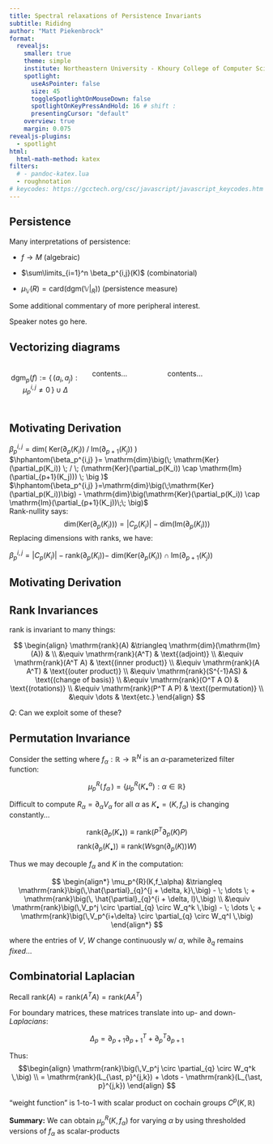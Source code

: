 ```yaml
---
title: Spectral relaxations of Persistence Invariants
subtitle: Rididng
author: "Matt Piekenbrock"
format: 
  revealjs:
    smaller: true
    theme: simple 
    institute: Northeastern University - Khoury College of Computer Science 
    spotlight:
      useAsPointer: false
      size: 45
      toggleSpotlightOnMouseDown: false
      spotlightOnKeyPressAndHold: 16 # shift : 
      presentingCursor: "default"
    overview: true
    margin: 0.075
revealjs-plugins:
  - spotlight
html: 
  html-math-method: katex
filters:
  # - pandoc-katex.lua
  - roughnotation
# keycodes: https://gcctech.org/csc/javascript/javascript_keycodes.htm
---
```



## Persistence

Many interpretations of persistence: 


::: {.fragment .fade-in fragment-index=1}
::: {.fragment .semi-fade-out fragment-index=2}
- $f \to M$ (algebraic)
:::
:::

::: {.fragment .fade-in fragment-index=2}
::: {.fragment .semi-fade-out fragment-index=3}
- $\sum\limits_{i=1}^n \beta_p^{i,j}(K)$ (combinatorial)
:::
:::

::: {.fragment .fade-in fragment-index=3}
::: {.fragment .semi-fade-out fragment-index=4}
- $\mu_{\mathbb{V}}(R) = \mathrm{card}(\mathrm{dgm}(\mathbb{V}|_R))$ (persistence measure)
:::
:::



::: aside
Some additional commentary of more peripheral interest.
:::

::: {.notes}
Speaker notes go here.
:::

## Vectorizing diagrams

:::: {.columns}

$$ {\displaystyle \mathrm{dgm}_p(f) := \{ \, (a_i, a_j) :  \mu_p^{i,j} \neq 0 \, \} \; \cup \; \Delta } $$

::: {.column width="40%" align=center}
contents...
:::

::: {.column width="60%"}
contents...
:::

::::

## Motivating Derivation 
	
<!-- $$
\begin{align}
\beta_p^{i,j} & = \mathrm{dim} \big( \; \mathrm{Ker}(\partial_p(K_i)) \; / \; \mathrm{Im}(\partial_{p+1}(K_j)) \; \big ) \\
&= \mathrm{dim}\big( \mathrm{Ker}(\partial_p(K_i)) \; / \; (\mathrm{Ker}(\partial_p(K_i)) \cap \mathrm{Im}(\partial_{p+1}(K_j))) \big ) \\
&= \mathrm{dim}\big(\mathrm{Ker}(\partial_p(K_i))\big) - \mathrm{dim}\big(\mathrm{Ker}(\partial_p(K_i)) \cap \mathrm{Im}(\partial_{p+1}(K_j))\big)
\end{align}
$$ -->

:::{.incremental style="list-style-type: none;"}

<li style="text-align: left" class="fragment fade-in-then-semi-out fragment-index=1">
$\beta_p^{i,j} = \mathrm{dim} \big( \;\mathrm{Ker}(\partial_p(K_i))\; / \;\mathrm{Im}(\partial_{p+1}(K_j)) \; \big )$
</li>
<li style="text-align: left" class="fragment fade-in-then-semi-out fragment-index=2">
$\hphantom{\beta_p^{i,j} }= \mathrm{dim}\big(\; \mathrm{Ker}(\partial_p(K_i)) \; / \; (\mathrm{Ker}(\partial_p(K_i)) \cap \mathrm{Im}(\partial_{p+1}(K_j))) \; \big )$
</li>
<li style="text-align: left" class="fragment fade-in-then-semi-out fragment-index=3">
$\hphantom{\beta_p^{i,j} }=\mathrm{dim}\big(\;\mathrm{Ker}(\partial_p(K_i))\big) - \mathrm{dim}\big(\mathrm{Ker}(\partial_p(K_i)) \cap \mathrm{Im}(\partial_{p+1}(K_j))\;\; \big)$
</li>

<li style="text-align: left" class="fragment fade-in-then-semi-out fragment-index=4">
Rank-nullity says: 
$$
\mathrm{dim}\big(\mathrm{Ker}(\partial_p(K_i))\big) = \lvert C_p(K_i) \rvert - \mathrm{dim}(\mathrm{Im}(\partial_p(K_i)))
$$
</li>

<li style="text-align: left" class="fragment fade-in-then-semi-out fragment-index=5">
Replacing dimensions with ranks, we have: 
<p style="text-align: left; margin-tb: 2em;">
[$\beta_p^{i,j} = \lvert C_p(K_i) \rvert - \mathrm{rank}(\partial_p(K_i)) -$]{.rn rn-type=circle rn-color=red}
[$\mathrm{dim}\big(\mathrm{Ker}(\partial_p(K_i)) \cap \mathrm{Im}(\partial_{p+1}(K_j))$]{.rn rn-type=strike-through rn-color=red}
</p>
</li>
:::

## Motivating Derivation 



## Rank Invariances 

$\mathrm{rank}$ is invariant to many things:

$$
\begin{align}
  \mathrm{rank}(A) &\triangleq \mathrm{dim}(\mathrm{Im}(A)) & \\
  &\equiv \mathrm{rank}(A^T) & \text{(adjoint)} \\
  &\equiv \mathrm{rank}(A^T A) & \text{(inner product)} \\
  &\equiv \mathrm{rank}(A A^T) & \text{(outer product)} \\
  &\equiv \mathrm{rank}(S^{-1}AS) & \text{(change of basis)} \\
  &\equiv \mathrm{rank}(O^T A O) & \text{(rotations)} \\
  &\equiv \mathrm{rank}(P^T A P) & \text{(permutation)} \\
  &\equiv \dots & \text{etc.}
\end{align}
$$

_Q_: Can we exploit some of these? 

## Permutation Invariance 

Consider the setting where $f_\alpha : \mathbb{R} \to \mathbb{R}^N$ is an $\alpha$-parameterized filter function: 

$$ \mu_p^R(\, f_\alpha \, ) = \{ \mu_p^R(K_\bullet^\alpha) : \alpha \in \mathbb{R} \}$$

Difficult to compute $R_\alpha = \partial_\alpha V_\alpha$ for all $\alpha$ as $K_\bullet = (K, f_\alpha)$ is changing constantly...

<!-- #\mathrm{rank}(\partial_p(K_\bullet( \, f_\alpha \,))) -->

<!-- On the other hand... -->
$$ \mathrm{rank}(\partial_p(K_\bullet)) \equiv \mathrm{rank}(P^T \partial_p(K) P) $$
$$ \mathrm{rank}(\partial_p(K_\bullet)) \equiv \mathrm{rank}(W \mathrm{sgn}(\partial_p(K)) W) $$

Thus we may decouple $f_\alpha$ and $K$ in the computation: 

$$
\begin{align*}
 \mu_p^{R}(K,f_\alpha) &\triangleq \mathrm{rank}\big(\,\hat{\partial}_{q}^{j + \delta, k}\,\big) - \; \dots \; + \mathrm{rank}\big(\, \hat{\partial}_{q}^{i + \delta, l}\,\big)  \\
&\equiv \mathrm{rank}\big(\,V_p^j \circ \partial_{q} \circ W_q^k \,\big) - \; \dots \; + \mathrm{rank}\big(\,V_p^{i+\delta} \circ \partial_{q} \circ W_q^l \,\big)
 \end{align*}
 $$

where the entries of $V$, $W$ change continuously w/ $\alpha$, while $\partial_q$ remains _fixed_...

## Combinatorial Laplacian 

Recall $\mathrm{rank}(A) = \mathrm{rank}(A^T A) = \mathrm{rank}(A A^T)$

For boundary matrices, these matrices translate into up- and down- _Laplacians_:

$$ \Delta_p = \partial_{p+1} \partial_{p+1}^T  + \partial_{p}^T \partial_{p+1} $$

Thus: 
$$\begin{align}
\mathrm{rank}\big(\,V_p^j \circ \partial_{q} \circ W_q^k \,\big) \\
= \mathrm{rank}(L_{\ast, p}^{j,k}) + \dots - \mathrm{rank}(L_{\ast, p}^{j,k})
\end{align}
$$

"weight function" is 1-to-1 with scalar product on cochain groups $C^p(K, \mathbb{R})$ 

__Summary:__ We can obtain $\mu_p^R(K, f_\alpha)$ for varying $\alpha$ by using thresholded versions of $f_\alpha$ as scalar-products 



<script>
  window.WebFontConfig = {
    custom: {
      families: ['KaTeX_AMS'],
    },
  };
</script>